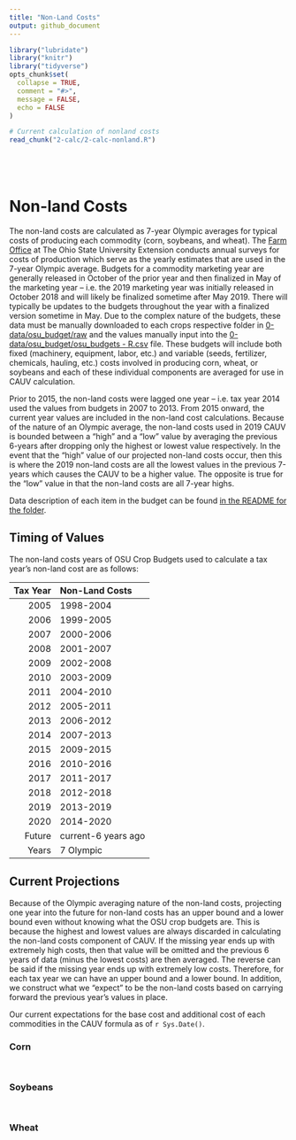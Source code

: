 ```yaml
---
title: "Non-Land Costs"
output: github_document
---
```


<!-- nonland.md is generated from nonland.Rmd. Please edit nonland.Rmd for corrections file -->

```r
library("lubridate")
library("knitr")
library("tidyverse")
opts_chunk$set(
  collapse = TRUE,
  comment = "#>",
  message = FALSE,
  echo = FALSE
)
```

```r
# Current calculation of nonland costs
read_chunk("2-calc/2-calc-nonland.R")
```

```r
```

```r
```

```r
```

```r
```


# Non-land Costs

The non-land costs are calculated as 7-year Olympic averages for typical costs of producing each commodity (corn, soybeans, and wheat). The [Farm Office](https://farmoffice.osu.edu/farm-management-tools/farm-budgets) at The Ohio State University Extension conducts annual surveys for costs of production which serve as the yearly estimates that are used in the 7-year Olympic average. Budgets for a commodity marketing year are generally released in October of the prior year and then finalized in May of the marketing year -- i.e. the 2019 marketing year was initially released in October 2018 and will likely be finalized sometime after May 2019. There will typically be updates to the budgets throughout the year with a finalized version sometime in May. Due to the complex nature of the budgets, these data must be manually downloaded to each crops respective folder in [0-data/osu_budget/raw](0-data/osu_budget/raw) and the values manually input into the [0-data/osu_budget/osu_budgets - R.csv](0-data/osu_budget/osu_budgets - R.csv) file. These budgets will include both fixed (machinery, equipment, labor, etc.) and variable (seeds, fertilizer, chemicals, hauling, etc.) costs involved in producing corn, wheat, or soybeans and each of these individual components are averaged for use in CAUV calculation.

Prior to 2015, the non-land costs were lagged one year -- i.e. tax year 2014 used the values from budgets in 2007 to 2013. From 2015 onward, the current year values are included in the non-land cost calculations. Because of the nature of an Olympic average, the non-land costs used in 2019 CAUV is bounded between a "high" and a "low" value by averaging the previous 6-years after dropping only the highest or lowest value respectively. In the event that the "high" value of our projected non-land costs occur, then this is where the 2019 non-land costs are all the lowest values in the previous 7-years which causes the CAUV to be a higher value. The opposite is true for the "low" value in that the non-land costs are all 7-year highs.

Data description of each item in the budget can be found [in the README for the folder](0-data/osu_budget/).

## Timing of Values

The non-land costs years of OSU Crop Budgets used to calculate a tax year's non-land cost are as follows:

| Tax Year|Non-Land Costs |
|--------:|:--------------|
|     2005|1998-2004      |
|     2006|1999-2005      |
|     2007|2000-2006      |
|     2008|2001-2007      |
|     2009|2002-2008      |
|     2010|2003-2009      |
|     2011|2004-2010      |
|     2012|2005-2011      |
|     2013|2006-2012      |
|     2014|2007-2013      |
|     2015|2009-2015      |
|     2016|2010-2016      |
|     2017|2011-2017      |
|     2018|2012-2018      |
|     2019|2013-2019      |
|     2020|2014-2020      |
|   Future|current-6 years ago|
|    Years|7 Olympic |

## Current Projections

Because of the Olympic averaging nature of the non-land costs, projecting one year into the future for non-land costs has an upper bound and a lower bound even without knowing what the OSU crop budgets are. This is because the highest and lowest values are always discarded in calculating the non-land costs component of CAUV. If the missing year ends up with extremely high costs, then that value will be omitted and the previous 6 years of data (minus the lowest costs) are then averaged. The reverse can be said if the missing year ends up with extremely low costs. Therefore, for each tax year we can have an upper bound and a lower bound. In addition, we construct what we "expect" to be the non-land costs based on carrying forward the previous year's values in place.

Our current expectations for the base cost and additional cost of each commodities in the CAUV formula as of `r Sys.Date()`.

### Corn

```r
```

```r
```

### Soybeans

```r
```

```r
```

### Wheat

```r
```

```r
```

